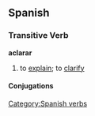 == Spanish == 
=== Transitive Verb === 
'''aclarar'''
# to [[explain]]; to [[clarify]]
[[Category:Spanish verbs]] 
==== Conjugations ====
{{template:Es:-ar|aclar}}